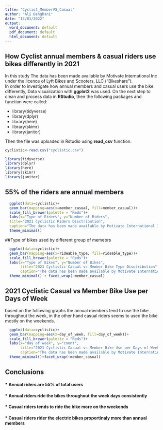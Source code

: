 ---
title: "Cyclist_MemberVS_Casual"
author: "Ali Dehghani"
date: "13/01/2022"
output:
  word_document: default
  pdf_document: default
  html_document: default
---

## How Cyclist annual members & casual riders use bikes differently in 2021

In this study The data has been made available by Motivate International Inc under the licence of Lyft Bikes and Scooters, LLC (“Bikeshare”).  
In order to investigate how annual members and casual users use the bike differently, Data visualization with **ggplot2** was used. On the next step to clean and process data in **RStudio**, then the following packages and function were called:  

* library(tidyverse)
* library(dplyr)
* library(here)
* library(skimr)
* library(janitor)

Then the file was uploaded in Rstudio using **read_csv** function.

```{r}
cyclistic<-read.csv("cyclistic.csv")

library(tidyverse)
library(dplyr)
library(here)
library(skimr)
library(janitor)


```

## 55% of the riders are annual members

```{r}
  ggplot(data=cyclistic)+
  geom_bar(mapping=aes(x=member_casual, fill=member_casual))+
  scale_fill_brewer(palette = "Reds")+
  labs(x="Type of Riders", y="Number of Riders",
  title="2021 Cyclistic Riders Disctribution", 
  caption="The data has been made available by Motivate International Inc under the licence of Lyft Bikes and Scooters, LLC (“Bikeshare”) ")+
  theme_minimal()
```

##Type of bikes used by different group of memebrs 

```{r}
  ggplot(data=cyclistic)+
  geom_bar(mapping=aes(x=rideable_type, fill=rideable_type))+
  scale_fill_brewer(palette = "Reds")+
  labs(x="Type of Bikes", y="Number of Bikes",
       title="2021 Cyclistic Casual vs Member Bike Type Disctribution", 
       caption="The data has been made available by Motivate International Inc under the licence of Lyft Bikes and Scooters, LLC (“Bikeshare”) ")+
  theme_minimal() + facet_wrap(~member_casual)
```





## 2021 Cyclistic Casual vs Member Bike Use per Days of Week
based on the following graphs the annual members tend to use the bike throughout the week, in the other hand casual riders seems to used the bike mostly on the weekends.

```{r}
  ggplot(data=cyclistic)+
  geom_bar(mapping=aes(x=day_of_week, fill=day_of_week))+
  scale_fill_brewer(palette = "Reds")+
  labs(x="day of week", y="count",
       title="2021 Cyclistic Casual vs Member Bike Use per Days of Week", 
       caption="The data has been made available by Motivate International Inc under the licence of Lyft Bikes and Scooters, LLC (“Bikeshare”) ")+
  theme_minimal()+facet_wrap(~member_casual)
```

## Conclusions

#### * Annual riders are 55% of total users
#### * Annual riders ride the bikes throughout the week days consistently
#### * Casual riders tends to ride the bike more on the weekends
#### * Casual riders rider the electric bikes proportinaly more than annual members
